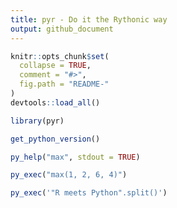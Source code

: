 ```yaml
---
title: pyr - Do it the Rythonic way
output: github_document
---
```


<!-- README.md is generated from README.Rmd. Please edit that file -->

```r
knitr::opts_chunk$set(
  collapse = TRUE,
  comment = "#>",
  fig.path = "README-"
)
devtools::load_all()
```

```r
library(pyr)

get_python_version()

py_help("max", stdout = TRUE)

py_exec("max(1, 2, 6, 4)")

py_exec('"R meets Python".split()')
```
